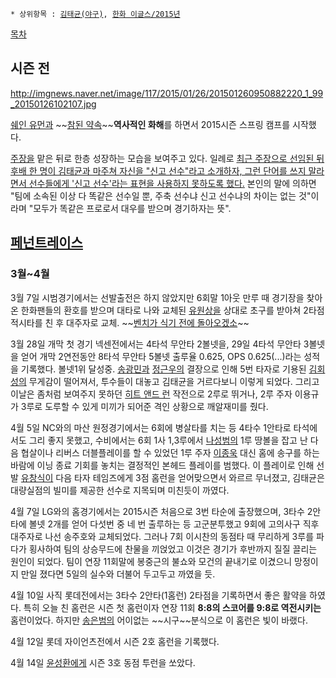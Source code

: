  * 상위항목 : [[김태균(야구)]], [[한화 이글스/2015년]]

[[목차]]
== 시즌 전 ==
http://imgnews.naver.net/image/117/2015/01/26/201501260950882220_1_99_20150126102107.jpg

[[쉐인 유먼]]과 ~~[[세상에서 제일 어색한 사진|참된 약속]]~~'''역사적인 화해'''를 하면서 2015시즌 스프링 캠프를 시작했다.

[[주장]]을 맡은 뒤로 한층 성장하는 모습을 보여주고 있다. 일례로 [http://sports.news.naver.com/sports/index.nhn?category=baseball&ctg=news&mod=read&office_id=001&article_id=0007421299 최근 주장으로 선임된 뒤 후배 한 명이 김태균과 마주쳐 자신을 "신고 선수"라고 소개하자, 그런 단어를 쓰지 말라면서 선수들에게 '신고 선수'라는 표현을 사용하지 못하도록 했다.] 본인의 말에 의하면 "팀에 소속된 이상 다 똑같은 선수일 뿐, 주축 선수냐 신고 선수냐의 차이는 없는 것"이라며 "모두가 똑같은 프로로서 대우를 받으며 경기하자는 뜻".

== [[페넌트레이스]] ==
=== 3월~4월 ===
3월 7일 시범경기에서는 선발출전은 하지 않았지만 6회말 1아웃 만루 때 경기장을 찾아온 한화팬들의 환호를 받으며 대타로 나와 교체된 [[유원상]]을 상대로 초구를 받아쳐 2타점 적시타를 친 후 대주자로 교체. ~~[[관우|벤치가 식기 전에 돌아오겠소]]~~

3월 28일 개막 첫 경기 넥센전에서는 4타석 무안타 2볼넷을, 29일 4타석 무안타 3볼넷을 얻어 개막 2연전동안 8타석 무안타 5볼넷 출루율 0.625, OPS 0.625(...)라는 성적을 기록했다. 볼넷1위 달성중. [[송광민]]과 [[정근우]]의 결장으로 인해 5번 타자로 기용된 [[김회성]]의 무게감이 떨어져서, 투수들이 대놓고 김태균을 거르다보니 이렇게 되었다. 그리고 이날은 좀처럼 보여주지 못하던 [[히트 앤드 런]] 작전으로 2루로 뛰거나, 2루 주자 이용규가 3루로 도루할 수 있게 미끼가 되어준 격인 상황으로 깨알재미를 줬다.

4월 5일 NC와의 마산 원정경기에서는 6회에 병살타를 치는 등 4타수 1안타로 타석에서도 그리 좋지 못했고, 수비에서는 6회 1사 1,3루에서 [[나성범]]의 1루 땅볼을 잡고 난 다음 협살이나 리버스 더블플레이를 할 수 있었던 1루 주자 [[이종욱]] 대신 홈에 송구를 하는 바람에 이닝 종료 기회를 놓치는 결정적인 본헤드 플레이를 범했다. 이 플레이로 인해 선발 [[유창식]]이 다음 타자 테임즈에게 3점 홈런을 얻어맞으면서 와르르 무너졌고, 김태균은 대량실점의 빌미를 제공한 선수로 지목되며 미친듯이 까였다.

4월 7일 LG와의 홈경기에서는 2015시즌 처음으로 3번 타순에 출장했으며, 3타수 2안타에 볼넷 2개를 얻어 다섯번 중 네 번 출루하는 등 고군분투했고 9회에 고의사구 직후 대주자로 나선 송주호와 교체되었다. 그러나 7회 이시찬의 동점타 때 무리하게 3루를 파다가 횡사하여 팀의 상승무드에 찬물을 끼얹었고 이것은 경기가 후반까지 질질 끌리는 원인이 되었다. 팀이 연장 11회말에 봉중근의 불쇼와 모건의 끝내기로 이겼으니 망정이지 만일 졌다면 5일의 실수와 더불어 두고두고 까였을 듯.

4월 10일 사직 롯데전에서는 3타수 2안타(1홈런) 2타점을 기록하면서 좋은 활약을 하였다. 특히 오늘 친 홈런은 시즌 첫 홈런이자 연장 11회 '''8:8의 스코어를 9:8로 역전시키는''' 홈런이었다. 하지만 [[송은범]]의 어이없는 ~~시구~~분식으로 이 홈런은 빛이 바랬다.

4월 12일 롯데 자이언츠전에서 시즌 2호 홈런을 기록했다.

4월 14일 [[윤성환]]에게 시즌 3호 동점 투런을 쏘았다.
